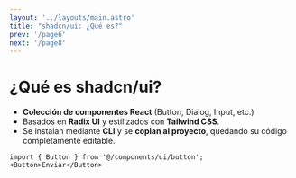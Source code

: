 ```yaml
---
layout: '../layouts/main.astro'
title: "shadcn/ui: ¿Qué es?"
prev: '/page6'
next: '/page8'
---
```


# ¿Qué es shadcn/ui?

- **Colección de componentes React** (Button, Dialog, Input, etc.)
- Basados en **Radix UI** y estilizados con **Tailwind CSS**.
- Se instalan mediante **CLI** y se **copian al proyecto**, quedando su código completamente editable.

```tsx
import { Button } from '@/components/ui/button';
<Button>Enviar</Button>
```